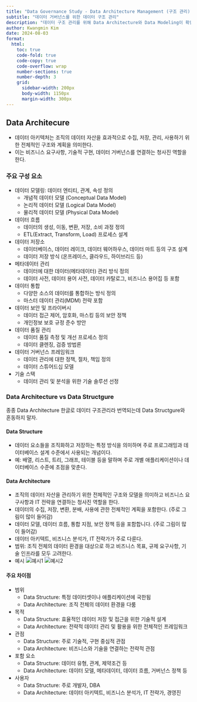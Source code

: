 ```yaml
---
title: "Data Governance Study - Data Architecture Management (구조 관리)"
subtitle: "데이터 거버넌스를 위한 데이터 구조 관리"
description: "데이터 구조 관리를 위해 Data Architecture와 Data Modeling이 확립되어야 한다."
author: Kwangmin Kim
date: 2024-08-03
format: 
  html:
    toc: true  
    code-fold: true
    code-copy: true
    code-overflow: wrap
    number-sections: true
    number-depth: 3
    grid:
      sidebar-width: 200px
      body-width: 1150px
      margin-width: 300px
---
```


## Data Architecure

* 데이터 아키텍처는 조직의 데이터 자산을 효과적으로 수집, 저장, 관리, 사용하기 위한 전체적인 구조와 계획을 의미한다. 
* 이는 비즈니스 요구사항, 기술적 구현, 데이터 거버넌스를 연결하는 청사진 역할을 한다.

### 주요 구성 요소

* 데이터 모델링: 데이터 엔티티, 관계, 속성 정의
  * 개념적 데이터 모델 (Conceptual Data Model)
  * 논리적 데이터 모델 (Logical Data Model)
  * 물리적 데이터 모델 (Physical Data Model) 
* 데이터 흐름
  * 데이터의 생성, 이동, 변환, 저장, 소비 과정 정의
  * ETL(Extract, Transform, Load) 프로세스 설계
* 데이터 저장소
  * 데이터베이스, 데이터 레이크, 데이터 웨어하우스, 데이터 마트 등의 구조 설계
  * 데이터 저장 방식 (온프레미스, 클라우드, 하이브리드 등)
* 메타데이터 관리
  * 데이터에 대한 데이터(메타데이터) 관리 방식 정의
  * 데이터 사전, 데이터 용어 사전, 데이터 카탈로그, 비즈니스 용어집 등 포함
* 데이터 통합
  * 다양한 소스의 데이터를 통합하는 방식 정의
  * 마스터 데이터 관리(MDM) 전략 포함
* 데이터 보안 및 프라이버시
  * 데이터 접근 제어, 암호화, 마스킹 등의 보안 정책
  * 개인정보 보호 규정 준수 방안
* 데이터 품질 관리
  * 데이터 품질 측정 및 개선 프로세스 정의
  * 데이터 클렌징, 검증 방법론
* 데이터 거버넌스 프레임워크
  * 데이터 관리에 대한 정책, 절차, 책임 정의
  * 데이터 스튜어드십 모델
* 기술 스택
  * 데이터 관리 및 분석을 위한 기술 솔루션 선정

### Data Architecture vs Data Structgure

종종 Data Architecture 한글로 데이터 구조관리라 번역되는데 Data Structgure와 혼동하지 말자.

#### Data Structure

* 데이터 요소들을 조직화하고 저장하는 특정 방식을 의미하며 주로 프로그래밍과 데이터베이스 설계 수준에서 사용되는 개념이다.
* 예: 배열, 리스트, 트리, 그래프, 테이블 등을 말하며 주로 개별 애플리케이션이나 데이터베이스 수준에 초점을 맞춘다.

#### Data Architecture

* 조직의 데이터 자산을 관리하기 위한 전체적인 구조와 모델을 의미하고 비즈니스 요구사항과 IT 전략을 연결하는 청사진 역할을 한다.
* 데이터의 수집, 저장, 변환, 분배, 사용에 관한 전체적인 계획을 포함한다. (주로 그림이 많이 들어감)
* 데이터 모델, 데이터 흐름, 통합 지점, 보안 정책 등을 포함합니다. (주로 그림이 많이 들어감)
* 데이터 아키텍트, 비즈니스 분석가, IT 전략가가 주로 다룬다.
* 범위: 조직 전체의 데이터 환경을 대상으로 하고 비즈니스 목표, 규제 요구사항, 기술 인프라를 모두 고려한다.
* 예시
![예시1](../../../../images/governance/architecture_example1.PNG)
![예시2](../../../../images/governance/architecture_example2.PNG)

#### 주요 차이점

* 범위
  * Data Structure: 특정 데이터셋이나 애플리케이션에 국한됨
  * Data Architecture: 조직 전체의 데이터 환경을 다룸
* 목적
  * Data Structure: 효율적인 데이터 저장 및 접근을 위한 기술적 설계
  * Data Architecture: 전략적 데이터 관리 및 활용을 위한 전체적인 프레임워크
* 관점
  * Data Structure: 주로 기술적, 구현 중심적 관점
  * Data Architecture: 비즈니스와 기술을 연결하는 전략적 관점
* 포함 요소
  * Data Structure: 데이터 유형, 관계, 제약조건 등
  * Data Architecture: 데이터 모델, 메타데이터, 데이터 흐름, 거버넌스 정책 등
* 사용자
  * Data Structure: 주로 개발자, DBA
  * Data Architecture: 데이터 아키텍트, 비즈니스 분석가, IT 전략가, 경영진


